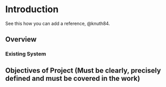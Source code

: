 # Introduction

See this how you can add a reference, @knuth84.

## Overview

### Existing System

## Objectives of Project (Must be clearly, precisely defined and must be covered in the work)

 



















